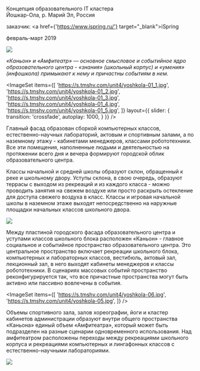 

<Title>IT ШКОЛА : : ЙОШКАР-ОЛА</Title>


Концепция образовательного IT кластера<br/>
Йошкар-Ола, р. Марий Эл, Россия

заказчик: <a href={'https://www.ispring.ru/'} target="_blank">iSpring</a>

февраль-март 2019
        
<Image src='https://s.tmshv.com/unit4/yoshkola-08.jpg'/>

_«Каньон» и «Амфитеатр» — основное смысловое и событийное ядро образовательного центра - «знания»
(школьный корпус) и «умения» (инфошкола) примыкают к нему и причастны событиям в нем._

<ImageSet
    items={[
        'https://s.tmshv.com/unit4/yoshkola-01_1.jpg',
        'https://s.tmshv.com/unit4/yoshkola-01_2.jpg',
        'https://s.tmshv.com/unit4/yoshkola-01_3.jpg',
        'https://s.tmshv.com/unit4/yoshkola-01_4.jpg',
        'https://s.tmshv.com/unit4/yoshkola-01_5.jpg',
    ]}
    layout={{
        slider: {
            transition: 'crossfade',
            autoplay: 1000,
        }
    }}
/>

Главный фасад образован сборкой компьютерных классов, естественно-научных лабораторий,
актовым и спортивным залами, а по наземному этажу - кабинетами менеджеров, классами робототехники.
Все эти помещения, наполненные людьми и деятельностью на протяжении всего дня и вечера формируют
городской облик образовательного центра.

Классы начальной и средней школы образуют склон, обращенный к реке и школьному двору.
Уступы склона, в свою очередь, образуют террасы с выходом из рекреаций и
из каждого класса - можно проводить занятия на свежем воздухе или просто раскрыть остекление
для доступа свежего воздуха в класс. Классы и игровая начальной школы в наземном этаже выходят
непосредственно на наружные площадки начальных классов школьного двора.

<Image src='https://s.tmshv.com/unit4/yoshkola-03.jpg'/>

Между пластиной городского фасада образовательного центра и уступами классов школьного блока
расположен «Каньон» - главное социальное и событийное пространство образовательного центра.
Это центральное пространство включает рекреации школьного блока, компьютерных и лабораторных классов,
вестибюль, актовый зал, лекционный зал, в него выходят кабинеты менеджеров и классы робототехники.
В сценариях массовых событий пространство реконфигурируется так,
что все причастные пространства могут быть активно или пассивно вовлечены в события.

<ImageSet
    items={[
        'https://s.tmshv.com/unit4/yoshkola-06.jpg',
        'https://s.tmshv.com/unit4/yoshkola-05.jpg',
    ]}
/>

Объемы спортивного зала, залов хореографии, йоги и кластер кабинетов администрации образуют
внутри общего пространства «Каньона» единый объем «Амфитеатра»,
который может быть подразделен на разные сценарии одновременного использования.
Над амфитеатром расположены переходы между рекреациями школьного корпуса и рекреациями компьютерных
и лингафонных классов с естественно-научными лабораториями.

<Image src='https://s.tmshv.com/unit4/yoshkola-04.jpg'/>